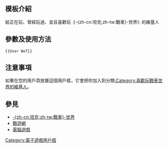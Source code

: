<includeonly><!-- 在這裡加入模板的保護標識 --></includeonly><noinclude>{{Documentation subpage}}</noinclude>
<!-- 在本行下編輯模板說明 -->
== 模板介紹 ==
給正在玩、曾經玩過、並且喜歡玩《-{zh-cn:坦克;zh-tw:戰車}-世界》的維基人

== 參數及使用方法 ==
<pre>{{User WoT}}</pre>

== 注意事項 ==
如果在您的用戶頁放置這個用戶框，它會把你加入到分類[[:Category:喜歡玩戰車世界的維基人]]。

== 參見 ==
* [[戰車世界|-{zh-cn:坦克;zh-tw:戰車}-世界]]
* [[戰遊網]]
* [[電腦遊戲]]

<includeonly>
<!-- 本行下加入模板的分類 -->
[[Category:喜歡玩戰車世界的維基人| ]]
[[Category:電子遊戲用戶框]]
</includeonly>